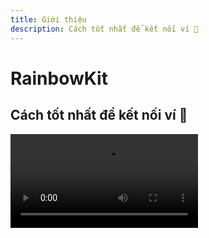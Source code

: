 ```yaml
---
title: Giới thiệu
description: Cách tốt nhất để kết nối ví 🌈
---
```


# RainbowKit

## Cách tốt nhất để kết nối ví 🌈

<Video src="https://res.cloudinary.com/rainbowme/video/upload/s--aTmEjSrr--/f_auto:video,q_auto/v1/rainbowkit/site-assets/rainbowkit-video-cutdown-edit_gy0q16" />

RainbowKit là một thư viện [React](https://reactjs.org/) giúp dễ dàng thêm kết nối ví vào ứng dụng dapp của bạn. Nó trực quan, phản hồi nhanh và có thể tùy chỉnh.

### Tính năng

#### Quản lý ví

Quản lý ví sẵn có cho ứng dụng dapp của bạn. Ngoài việc xử lý kết nối và ngắt kết nối ví, RainbowKit hỗ trợ nhiều ví, chuyển đổi giữa các chuỗi kết nối, giải quyết địa chỉ tới ENS, hiển thị số dư và nhiều hơn nữa!

#### Có thể tùy chỉnh

Bạn có thể tùy chỉnh giao diện UI của RainbowKit để phù hợp với thương hiệu của mình. Bạn có thể chọn từ một vài màu sắc nhấn định sẵn và cấu hình các bán kính viền. Đối với các trường hợp sử dụng nâng cao hơn, bạn có thể cung cấp một chủ đề tùy chỉnh hoàn toàn, thiết kế nút của riêng bạn và bỏ qua một số tính năng nhất định. Bao gồm chế độ tối.

#### Tiêu chuẩn ngành

Để tương tác tốt hơn với hầu hết các sản phẩm, chúng tôi dựa vào [viem](https://viem.sh) và [wagmi](https://wagmi.sh/) — các thư viện được sử dụng phổ biến nhất trong lĩnh vực này.

Các tiêu chuẩn ví như EIP-1193 và EIP-6963 được hỗ trợ ngay từ đầu, làm cho người dùng ví trình duyệt có thể kết nối ví với dapp của bạn một cách dễ dàng hơn bao giờ hết.

### Cộng đồng

Chúng tôi rất háo hức khi thấy cộng đồng chấp nhận RainbowKit, nêu ra vấn đề và cung cấp phản hồi. Dù là yêu cầu tính năng, báo cáo lỗi hay một dự án trình diễn, hãy tham gia vào!

- Nêu một [vấn đề](https://github.com/rainbow-me/rainbowkit/issues)
- Theo dõi trên [Twitter](https://twitter.com/rainbowdotme)
- Chia sẻ [phản hồi của bạn](https://github.com/rainbow-me/rainbowkit/discussions/new?category=feedback)
- Thử nó trên [Codesandbox](https://codesandbox.io/p/sandbox/github/rainbow-me/rainbowkit/tree/main/examples/with-next)
